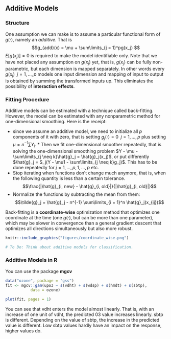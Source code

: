 ## Additive Models 
### Structure
One assumption we can make is to assume a particular functional form of 
$g(\cdot)$, namely an *additive*. That is 
$$g_{add}(x) = \mu + \sum\limits_{j = 1}^pg(x_j) $$ $E[g(x_j)] = 0$ is required to
make the model identifiable only. Note that we have not placed any assumption
on $g(x_j)$ yet, that is, $g(x_j)$ can be fully non-parametric, but each
dimension is mapped separately. In other words every $g(x_j) \;\; j = 1, ..., p$
models one input dimension and mapping of input to output is obtained by summing
the transformed inputs up. This eliminates the possibility of **interaction
effects**.

### Fitting Procedure 
Additive models can be estimated with a technique called back-fitting.
However, the model can be estimated with any nonparametric method for
one-dimensional smoothing. Here is the receipt:

* since we assume an additive model, we need to initialize all $p$ components of
  it with zero, that is setting $g_j(\cdot) = 0 \;\; j = 1,..., p$ plus setting 
  $\mu = n^{-1}\sum Y_i$. * Then we fit one-dimensional smoother repeatedly, 
  that is solving the one-dimensional smoothing problem 
  $Y - \mu - \sum\limits_{j \neq k}\hat{g}_j = \hat{g}_j(x_j)$, or put 
  differently $\hat{g}_j = S_j(Y - \mu1 - \sum\limits_{j \neq k}g_j)$. 
  This has to be done repeatedly for $j = 1, ..., p, 1, ..., p$ etc. 
* Stop iterating when functions don't change much anymore, that is, when the 
  following quantity is less than a certain tolerance. 
  $$\frac{|\hat{g}_{i, new} - \hat{g}_{i, old}|}{|\hat{g}_{i, old}|}$$ 
* Normalize the functions by subtracting the mean from them: 
  $$\tilde{g}_j = \hat{g}_j - n^{-1} \sum\limits_{i = 1}^n \hat{g}_j(x_{ij})$$

Back-fitting is a **coordinate-wise** optimization method that optimizes one 
coordinate at the time (one $g(\cdot)$, but can be more than one parameter), which
may be slower in convergence than a general gradient descent that optimizes all
directions simultaneously but also more robust.

```r
knitr::include_graphics("figures/coordinate_wise.png") 
```

```r
# To Do: Think about additive models for classification. 
``` 

### Additive Models in R 
You can use the package **mgcv** 
```r
data("ozone", package = "gss") 
fit <- mgcv::gam(upo3 ~ s(vdht) + s(wdsp) + s(hmdt) + s(sbtp), 
           data = ozone) 

plot(fit, pages = 1) 
``` 

You can see
that vdht enters the model almost linearly. That is, with an increase of one
unit of vdht, the predicted 03 value increases linearly. sbtp is different.
Depending on the value of sbtp, the increase in the predicted value is
different. Low sbtp values hardly have an impact on the response, higher values
do.
